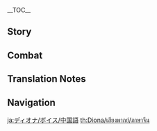 {{CharacterTabs}}
{{LanguageTabs}}

__TOC__
==Story==
{{VO/Story
|character           = Diona
|language            = zh
|language_s          = zh
|language_t          = zh-tw
|name_s              = 迪奥娜
|name_t              = 迪奧娜

|vo_01_01_title_s    = 初次见面…
|vo_01_01_title_t    = 初次見面…
|vo_01_01_subtitle   = Hello
|vo_01_01_file       = VO_{language}{character} Hello.ogg
|vo_01_01_tx_s       = 「猫尾酒馆」的招牌调酒师，迪奥娜，我的出场费可是很贵的。唔？你居然…不是为了酒才来的？哼，那你的邀请…我就勉为其难地接受了。
|vo_01_01_tx_t       = 「貓尾酒館」的招牌調酒師，迪奧娜，我的出場費可是很貴的。唔？{{MC|你|妳}}居然…不是為了酒才來的？哼，那{{MC|你|妳}}的邀請…我就勉為其難地接受了。
|vo_01_01_rm         = "Māowěi Jiǔguǎn" de zhāopái tiáojiǔ-shī, Dí'àonà, wǒ de chūchǎng-fèi kěshì hěn guì de. N? Nǐ jūrán... bùshì wèile jiǔ cái lái de? Heng, nà nǐ de yāoqǐng... wǒ jiù miǎnwéi-qí'nán de jiēshòule.
|vo_02_01_title_s    = 闲聊・放松
|vo_02_01_title_t    = 閒聊・放鬆
|vo_02_01_subtitle   = Chat: Relax
|vo_02_01_file       = VO_{language}{character} Chat - Relax.ogg
|vo_02_01_tx_s       = 哈~~好舒服，身体都变得更柔软了。
|vo_02_01_tx_t       = 哈~~好舒服，身體都變得更柔軟了。
|vo_02_01_rm         = Ha~~ Hǎo shūfú, shēntǐ dōu biàn de gèng róuruǎnle.
|vo_02_02_title_s    = 闲聊・思考
|vo_02_02_title_t    = 閒聊・思考
|vo_02_02_subtitle   = Chat: Thinking
|vo_02_02_file       = VO_{language}{character} Chat - Thinking.ogg
|vo_02_02_tx_s       = 蜥蜴尾巴、胡椒、星螺…还差点什么才能调出「难喝到头脑炸裂的酒」呢？呜…
|vo_02_02_tx_t       = 蜥蜴尾巴、胡椒、星螺…還差點什麼才能調出「難喝到頭腦炸裂的酒」呢？嗚…
|vo_02_02_rm         = Xīyì wěibā, Hújiāo, Xīngluó... Hái chàdiǎn shénme cáinéng tiáochū "nánhē dào tóunǎo zhàliè de jiǔ" ne? Wu...
|vo_02_03_title_s    = 闲聊・等待
|vo_02_03_title_t    = 閒聊・等待
|vo_02_03_subtitle   = Chat: Waiting
|vo_02_03_file       = VO_{language}{character} Chat - Waiting.ogg
|vo_02_03_tx_s       = 才，才没有在等你。我只是，正好在休息而已！
|vo_02_03_tx_t       = 才，才沒有在等{{MC|你|妳}}。我只是，正好在休息而已！
|vo_02_03_rm_s       = Cái, cái méiyǒu zài děng nǐ. Wǒ zhǐshì, zhènghǎo zài xiūxi éryǐ!
|vo_02_03_rm_t       = Cái, cái méiyǒu zài děng nǐ. Wǒ zhǐshì, zhènghǎo zài xiūxí éryǐ!

<!-- Weather -->
|vo_03_01_title_s    = 下雨的时候…
|vo_03_01_title_t    = 下雨的時候…
|vo_03_01_subtitle   = When It Rains
|vo_03_01_file       = VO_{language}{character} When It Rains.ogg
|vo_03_01_tx_s       = 呜呜…讨厌下雨…去屋子里吧。唔，只是因为弄干衣服很麻烦！才不是什么怕水呢！
|vo_03_01_tx_t       = 嗚嗚…討厭下雨…去屋子裡吧。唔，只是因為弄乾衣服很麻煩！才不是什麼怕水呢！
|vo_03_01_rm         = Wuwu... Tǎoyàn xiàyǔ... Qù wūzi lǐ ba. N, zhǐshì yīnwèi nòng gàn yīfú hěn máfan! Cái bùshì shénme pàshuǐ ne!
|vo_03_02_title_s    = 打雷的时候…
|vo_03_02_title_t    = 打雷的時候…
|vo_03_02_subtitle   = When Thunder Strikes
|vo_03_02_file       = VO_{language}{character} When Thunder Strikes.ogg
|vo_03_02_tx_s       = 欸？！…我没有在发抖！没有！…呜…
|vo_03_02_tx_t       = 欸？！…我沒有在發抖！沒有！…嗚…
|vo_03_02_rm         = E?! ...Wǒ méiyǒu zài fādǒu! Méiyǒu! ...Wu...
|vo_03_03_title_s    = 下雪的时候・玩雪
|vo_03_03_title_t    = 下雪的時候・玩雪
|vo_03_03_subtitle   = When It Snows: Playtime
|vo_03_03_file       = VO_{language}{character} When It Snows - Playtime.ogg
|vo_03_03_tx_s       = 这个凉飕飕的触感，哇…好棒，好有趣。
|vo_03_03_tx_t       = 這個涼颼颼的觸感，哇…好棒，好有趣。
|vo_03_03_rm         = Zhège liáng-sōusōu de chùgǎn, wa... Hǎo bàng, hǎo yǒuqù.
|vo_03_04_title_s    = 下雪的时候・观雪
|vo_03_04_title_t    = 下雪的時候・觀雪
|vo_03_04_subtitle   = When It Snows: Viewing
|vo_03_04_file       = VO_{language}{character} When It Snows - Viewing.ogg
|vo_03_04_tx_s       = 白茫茫的雪在风里跳舞，真好看呢。嗯…我旁边的座位还空着，没人坐哦。
|vo_03_04_tx_t       = 白茫茫的雪在風裡跳舞，真好看呢。嗯…我旁邊的座位還空著，沒人坐哦。
|vo_03_04_rm         = Bái-mángmáng de xuě zài fēng lǐ tiàowǔ, zhēn hǎokàn ne. Ng... wǒ pángbiān de zuòwèi hái kōngzhe, méi rén zuò o.
|vo_03_05_title_s    = 阳光很好…
|vo_03_05_title_t    = 陽光很好…
|vo_03_05_subtitle   = When the Sun Is Out
|vo_03_05_file       = VO_{language}{character} When the Sun Is Out.ogg
|vo_03_05_tx_s       = 走喽，晒太阳…你不去我可就自己去了哦…唔，最后一次机会！走不走！
|vo_03_05_tx_t       = 走嘍，曬太陽…{{MC|你|妳}}不去我可就自己去了哦…唔，最後一次機會！走不走！
|vo_03_05_rm         = Zǒu lóu, shài tàiyáng... Nǐ bù qù wǒ kě jiù zìjǐ qùle o... N, zuìhòu yīcì jīhuì! Zǒu bù zǒu!
|vo_04_01_title_s    = 早上好…
|vo_04_01_title_t    = 早安…
|vo_04_01_subtitle   = Good Morning
|vo_04_01_file       = VO_{language}{character} Good Morning.ogg
|vo_04_01_tx_s       = 早，把橱柜里那罐腌泥鳅递给我一下&mdash;&mdash;好咧，我要开始摧毁蒙德酒业啦。
|vo_04_01_tx_t       = 早，把櫥櫃裡那罐醃泥鰍遞給我一下&mdash;&mdash;好咧，我要開始摧毀蒙德酒業啦。
|vo_04_01_rm         = Zǎo, bǎ chúguì lǐ nà guàn yān-níqiū dì gěi wǒ yīxià{{lmdash}} Hǎo lie, wǒ yào kāishǐ cuīhuǐ Méngdé jiǔyè la.
|vo_04_02_title_s    = 中午好・异响
|vo_04_02_title_t    = 午安・異響
|vo_04_02_subtitle   = Good Afternoon: Strange Noises
|vo_04_02_file       = VO_{language}{character} Good Afternoon - Strange Noises.ogg
|vo_04_02_tx_s       = 咕噜噜…嗯？没有！你什么都没有听到！
|vo_04_02_tx_t       = 咕嚕嚕…嗯？沒有！{{MC|你|妳}}什麼都沒有聽到！
|vo_04_02_rm         = Gululu... Ǹg? Méiyǒu! Nǐ shénme dōu méiyǒu tīng dào!
|vo_04_03_title_s    = 中午好・罐头
|vo_04_03_title_t    = 午安・罐頭
|vo_04_03_subtitle   = Good Afternoon: Canned Food
|vo_04_03_file       = VO_{language}{character} Good Afternoon - Canned Food.ogg
|vo_04_03_tx_s       = 这个鱼肉罐头是我好不容易省下来的，别，别看啦！最多…最多只能给你尝一口。
|vo_04_03_tx_t       = 這個魚肉罐頭是我好不容易省下來的，別，別看啦！最多…最多只能給{{MC|你|妳}}嘗一口。
|vo_04_03_rm         = Zhège yúròu-guàntóu shì wǒ hǎobù róngyì shěng xiàlái de, bié, bié kàn la! Zuìduō... zuìduō zhǐ néng gěi nǐ cháng yīkǒu.
|vo_04_04_title_s    = 晚上好…
|vo_04_04_title_t    = 晚上好…
|vo_04_04_subtitle   = Good Evening
|vo_04_04_file       = VO_{language}{character} Good Evening.ogg
|vo_04_04_tx_s       = 失败了…又失败了…大家都喝得好开心，呜…别安慰我，我才不需要安慰…
|vo_04_04_tx_t       = 失敗了…又失敗了…大家都喝得好開心，嗚…別安慰我，我才不需要安慰…
|vo_04_04_rm         = Shībàile... Yòu shībàile... Dàjiā dōu hē de hǎo kāixīn, wū... Bié ānwèi wǒ, wǒ cái bù xūyào ānwèi...
|vo_04_05_title_s    = 晚安…
|vo_04_05_title_t    = 晚安…
|vo_04_05_subtitle   = Good Night
|vo_04_05_file       = VO_{language}{character} Good Night.ogg
|vo_04_05_tx_s       = 你没有猫的夜视能力，走夜路不要紧吧？要我护送你的话…欸，有灯啊？…谁，谁要护送你啦，快点走快点走。
|vo_04_05_tx_t       = {{MC|你|妳}}沒有貓的夜視能力，走夜路不要緊吧？要我護送{{MC|你|妳}}的話…欸，有燈啊？…誰，誰要護送{{MC|你|妳}}啦，快點走快點走。
|vo_04_05_rm         = Nǐ méiyǒu māo de yèshì nénglì, zǒu yèlù bùyàojǐn ba? Yào wǒ hùsòng nǐ dehuà... Ei, yǒu dēng a? ...Shúi, shúi yào hùsòng nǐ la, kuàidiǎn zǒu kuàidiǎn zǒu.
|vo_05_01_title_s    = 关于{name_s}自己…
|vo_05_01_title_t    = 關於{name_t}自己…
|vo_05_01_subtitle   = About {character}
|vo_05_01_file       = VO_{language}{character} About {character}.ogg
|vo_05_01_tx_s       = 耳朵和尾巴才不是什么装饰，是「凯茨莱茵家族」血统的象征，真是少见多怪。呃…你、你把手伸过来干什么？这个…唔…好吧，耳朵的话可以让你摸一下…但是尾巴、尾巴绝对不可以！
|vo_05_01_tx_t       = 耳朵和尾巴才不是什麼裝飾，是「凱茨萊茵家族」血統的象徵，真是少見多怪。呃…{{MC|你|妳}}、{{MC|你|妳}}把手伸過來幹什麼？這個…唔…好吧，耳朵的話可以讓{{MC|你|妳}}摸一下…但是尾巴、尾巴絕對不可以！
|vo_05_01_rm_s       = Ěrduǒ hé wěibā cái bùshì shénme zhuāngshì, shì "Kǎicíláiyīn Jiāzú" xuètǒng de xiàngzhēng, zhēnshi shǎojiàn-duōguài. E... nǐ, nǐ bǎ shǒu shēn guòlái gànshénme? Zhège... N... Hǎo ba, ěrduǒ dehuà kěyǐ ràng nǐ mō yīxià... Dànshì wěibā, wěibā juéduì bù kěyǐ!
|vo_05_01_rm_t       = Ěrduǒ hàn wěibā cái bùshì shénme zhuāngshì, shì "Kǎicíláiyīn Jiāzú" xiětǒng de xiàngzhēng, zhēnshi shǎojiàn-duōguài. E... nǐ, nǐ bǎ shǒu shēn guòlái gànshénme? Zhège... N... Hǎo ba, ěrduǒ dehuà kěyǐ ràng nǐ mō yīxià... Dànshì wěibā, wěibā juéduì bù kěyǐ!
|vo_06_01_title_s    = 关于我们・饮料
|vo_06_01_title_t    = 關於我們・飲料
|vo_06_01_subtitle   = About Us: Drinks
|vo_06_01_file       = VO_{language}{character} About Us - Drinks.ogg
|vo_06_01_tx_s       = 想喝无酒精饮料？难倒是不难，但是没有意义！无论成功还是失败，都和摧毁蒙德酒业的目标没有关联。我才不会做呢。
|vo_06_01_tx_t       = 想喝無酒精飲料？難倒是不難，但是沒有意義！無論成功還是失敗，都和摧毀蒙德酒業的目標沒有關聯。我才不會做呢。
|vo_06_01_rm_s       = Xiǎng hē wú-jiǔjīng yǐnliào? Nán dǎoshì bù nán, dànshì méiyǒu yìyì! Wúlùn chénggōng háishì shībài, dōu hé cuīhuǐ Méngdé jiǔyè de mùbiāo méiyǒu guānlián. Wǒ cái bùhuì zuò ne.
|vo_06_01_rm_t       = Xiǎng hē wú-jiǔjīng yǐnliào? Nán dǎoshì bù nán, dànshì méiyǒu yìyì! Wúlùn chénggōng háishì shībài, dōu hàn cuīhuǐ Méngdé jiǔyè de mùbiāo méiyǒu guānlián. Wǒ cái bùhuì zuò ne.
|vo_06_02_title_s    = 关于我们・贵宾渠道
|vo_06_02_title_t    = 關於我們・貴賓待遇
|vo_06_02_subtitle   = About Us: VIP Channels
|vo_06_02_friendship = 6
|vo_06_02_file       = VO_{language}{character} About Us - VIP Channels.ogg
|vo_06_02_tx_s       = 喏，这个是「了不起的夏日梦幻忧郁珊瑚气泡茶」，只是因为最近无聊才做的。热门产品？排队抢购？你在说什么呢，我可没听见。
|vo_06_02_tx_t       = 喏，這個是「了不起的夏日夢幻憂鬱珊瑚氣泡茶」，只是因為最近無聊才做的。熱門產品？排隊搶購？{{MC|你|妳}}在說什麼呢，我可沒聽見。
|vo_06_02_rm         = Nuo, zhège shì "Liǎobùqǐ de Xiàrì Mènghuàn Yōuyù Shānhú Qìpào Chá", zhǐshì yīnwèi zuìjìn wúliáo cái zuò de. Rèmén chǎnpǐn? Páiduì qiǎnggòu? Nǐ zài shuō shénme ne, wǒ kě méi tīngjiàn.
|vo_06_03_title_s    = 关于我们・聊天需要
|vo_06_03_title_t    = 關於我們・聊天需要
|vo_06_03_subtitle   = About Us: The Need to Chat
|vo_06_03_friendship = 6
|vo_06_03_file       = VO_{language}{character} About Us - The Need to Chat.ogg
|vo_06_03_tx_s       = 唔…要是，要是你感觉孤单了，我可以随便陪你聊聊天。我还是知道很多事情的哦！也是很好的…那个叫什么，说话对象哦。没错没错！来跟我，多说说话吧…
|vo_06_03_tx_t       = 唔…要是，要是{{MC|你|妳}}感覺孤單了，我可以隨便陪{{MC|你|妳}}聊聊天。我還是知道很多事情的哦！也是很好的…那個叫什麼，說話對象哦。沒錯沒錯！來跟我，多說說話吧…
|vo_06_03_rm         = N... yàoshi, yàoshi nǐ gǎnjué gūdānle, wǒ kěyǐ suíbiàn péi nǐ liáoliáotiān. Wǒ háishì zhīdào hěnduō shìqíng de o! Yěshì hěn hǎo de... nàge jiào shénme, shuōhuà duìxiàng o. Méicuò méicuò! Lái gēn wǒ, duō shuōshuōhuà ba...
|vo_06_04_title_s    = 关于我们・好奇心
|vo_06_04_title_t    = 關於我們・好奇心
|vo_06_04_subtitle   = About Us: Curiosity
|vo_06_04_friendship = 6
|vo_06_04_file       = VO_{language}{character} About Us - Curiosity.ogg
|vo_06_04_tx_s       = 是什么是什么？你拿着的是什么？快给我看看！说不定丢到酒里能做出相当难喝的…啊，什么嘛，原来只是长得奇怪了点的蘑菇而已呀，真无趣。
|vo_06_04_tx_t       = 是什麼是什麼？{{MC|你|妳}}拿著的是什麼？快給我看看！說不定丟到酒裡能做出相當難喝的…啊，什麼嘛，原來只是長得奇怪了點的蘑菇而已呀，真無趣。
|vo_06_04_rm         = Shì shénme shì shénme? Nǐ názhe de shì shénme? Kuài gěi wǒ kànkàn! Shuōbudìng diū dào jiǔ lǐ néng zuòchū xiāngdāng ná hē de... a, shénme ma, yuánlái zhǐshì zhǎng de qíguàile diǎn de mógū éryǐ ya, zhēn wúqù.
|vo_07_01_title_s    = 关于「神之眼」・遗传
|vo_07_01_title_t    = 關於「神之眼」・遺傳
|vo_07_01_subtitle   = About the [[Vision]]: Heirloom
|vo_07_01_friendship = 3
|vo_07_01_file       = VO_{language}{character} About the Vision - Heirloom.ogg
|vo_07_01_tx_s       = 问我的「神之眼」是怎么来的？哼，是、呃…是凯茨莱茵的家族遗传！唔？杜拉夫先生根本没有神之眼？欸&mdash;&mdash;露馅了。
|vo_07_01_tx_t       = 問我的「神之眼」是怎麼來的？哼，是、呃…是凱茨萊茵的家族遺傳！唔？杜拉夫先生根本沒有神之眼？欸&mdash;&mdash;露餡了。
|vo_07_01_rm         = Wèn wǒ de "Shénzhīyǎn" shì zěnme lái de? Heng, shì, e... Shì Kǎicíláiyīn de jiāzú-yíchuán! N? Dùlāfū-xiānshēng gēnběn méiyǒu Shénzhīyǎn? E{{lmdash}} Lòuxiànle.
|vo_07_02_title_s    = 关于「神之眼」・来历
|vo_07_02_title_t    = 關於「神之眼」・來歷
|vo_07_02_subtitle   = About the [[Vision]]: Origin
|vo_07_02_friendship = 5
|vo_07_02_file       = VO_{language}{character} About the Vision - Origin.ogg
|vo_07_02_tx_s       = 为什么非得告诉你啦，哼！算了，看在你一直追问的份上，看在…看在我们是朋友的份上。那次我爸爸外出打猎，差点出大事，在大雨中，我脑袋里想的全部事情就是要找到他，救出他…好了啦，满意了吧！
|vo_07_02_tx_t       = 為什麼非得告訴{{MC|你|妳}}啦，哼！算了，看在{{MC|你|妳}}一直追問的份上，看在…看在我們是朋友的份上。那次我爸爸外出打獵，差點出大事，在大雨中，我腦袋裡想的全部事情就是要找到他，救出他…好了啦，滿意了吧！
|vo_07_02_rm         = Wèishénme fēiděi gàosù nǐ la, heng! Suànle, kàn zài nǐ yīzhí zhuīwèn de fènshàng, kàn zài... kàn zài wǒmen shì péngyǒu de fènshàng. Nà cì wǒ bàba wàichū dǎliè, chàdiǎn chū dàshì, zài dàyǔ zhōng, wǒ nǎodai lǐ xiǎng de quánbù shìqíng jiùshì yào zhǎodào tā, jiùchū tā... hǎole la, mǎnyìle ba!
|vo_07_03_title_s    = 有什么想要分享…
|vo_07_03_title_t    = 有什麼想要分享…
|vo_07_03_subtitle   = Something to Share
|vo_07_03_file       = VO_{language}{character} Something to Share.ogg
|vo_07_03_tx_s       = 龙脊雪山上，会不会长着奇珍异草呢。「拥有致命的苦味」或者「沾到一点就嘴巴发麻」这样？要拔好多下来！然后…嘿嘿嘿…嚯嚯。
|vo_07_03_tx_t       = 龍脊雪山上，會不會長著奇珍異草呢。「擁有致命的苦味」或者「沾到一點就嘴巴發麻」這樣？要拔好多下來！然後…嘿嘿嘿…嚯嚯。
|vo_07_03_rm_s       = Lóngjí Xuěshān shàng, huìbuhuì zhǎngzhe qízhēn-yìcǎo ne. "Yōngyǒu zhìmìng de kǔwèi" huòzhě "zhān dào yīdiǎn jiù zuǐbā fāmá" zhèyàng? Yào bá hǎoduō xiàlái! Ránhòu... Heiheihei... huohuo.
|vo_07_03_rm_t       = Lóngjí Xuěshān shàng, huìbuhuì zhǎngzhe qízhēn-yìcǎo ne. "Yǒngyǒu zhìmìng de kǔwèi" huòzhě "zhān dào yīdiǎn jiù zuǐbā fāmá" zhèyàng? Yào bá hǎoduō xiàlái! Ránhòu... Heiheihei... huohuo.
|vo_07_04_title_s    = 感兴趣的见闻…
|vo_07_04_title_t    = 感興趣的見聞…
|vo_07_04_subtitle   = Interesting Things
|vo_07_04_file       = VO_{language}{character} Interesting Things.ogg
|vo_07_04_tx_s       = 我扑…捕捉蝴蝶的技巧可是一流的。喂，不是啦！抓蝴蝶是为了加进酒里做出难吃的味道，不要把我当成猫啦！喵！
|vo_07_04_tx_t       = 我撲…捕捉蝴蝶的技巧可是一流的。喂，不是啦！抓蝴蝶是為了加進酒裡做出難吃的味道，不要把我當成貓啦！喵！
|vo_07_04_rm         = Wǒ pū... bǔzhuō húdié de jìqiǎo kěshì yīliú de. Wèi, bùshì la! Zhuā húdié shì wèile jiā jìn jiǔ lǐ zuòchū nánchī de wèidào, bùyào bǎ wǒ dàngchéng māo la! Miao!
|vo_08_01_title_s    = 关于迪卢克…
|vo_08_01_title_t    = 關於迪盧克…
|vo_08_01_subtitle   = About [[Diluc]]
|vo_08_01_friendship = 4
|vo_08_01_file       = VO_{language}{character} About Diluc.ogg
|vo_08_01_tx_s       = 那个…迪卢克，是我最讨厌的人！没有迪卢克就不会有蒙德酒业，没有蒙德酒业爸爸就不会喝酒，爸爸不喝酒就…就会陪我了，哼。
|vo_08_01_tx_t       = 那個…迪盧克，是我最討厭的人！沒有迪盧克就不會有蒙德酒業，沒有蒙德酒業爸爸就不會喝酒，爸爸不喝酒就…就會陪我了，哼。
|vo_08_01_rm         = Nàge... Dílúkè, shì wǒ zuì tǎoyàn de rén! Méiyǒu Dílúkè jiù bùhuì yǒu Méngdé jiǔyè, méiyǒu Méngdé jiǔyè Bàba jiù bùhuì hējiǔ, Bàba bù hējiǔ jiù... jiù huì péi wǒle, heng.
|vo_08_02_title_s    = 关于凯亚…
|vo_08_02_title_t    = 關於凱亞…
|vo_08_02_subtitle   = About [[Kaeya]]
|vo_08_02_friendship = 4
|vo_08_02_file       = VO_{language}{character} About Kaeya.ogg
|vo_08_02_tx_s       = 为什么连我的「护卫队长」也是个令人讨厌的酒鬼啦！就是那个，说起话来总是笑盈盈的家伙！喝起酒来一杯接一杯的，没完没了。呼！
|vo_08_02_tx_t       = 為什麼連我的「護衛隊長」也是個令人討厭的酒鬼啦！就是那個，說起話來總是笑盈盈的傢伙！喝起酒來一杯接一杯的，沒完沒了。呼！
|vo_08_02_rm         = Wèishénme lián wǒ de "Hùwèi Duìzhǎng" yěshì gè lìngrén tǎoyàn de jiǔguǐ la! Jiùshì nàge, shuō qǐ huà lái zǒng shì xiàoyíngyíng de jiāhuo! Hē qǐ jiǔ lái yībēi jiē yībēi de, méiwán méiliǎo. Hu!
|vo_08_03_title_s    = 关于温迪…
|vo_08_03_title_t    = 關於溫迪…
|vo_08_03_subtitle   = About [[Venti]]
|vo_08_03_friendship = 4
|vo_08_03_file       = VO_{language}{character} About Venti.ogg
|vo_08_03_tx_s       = 温迪？不太熟的样子。但说到吟游诗人，就是那伙会给酒鬼们唱歌助兴的人吧。那就不喜欢！不喜欢不喜欢。
|vo_08_03_tx_t       = 溫迪？不太熟的樣子。但說到吟遊詩人，就是那夥會給酒鬼們唱歌助興的人吧。那就不喜歡！不喜歡不喜歡。
|vo_08_03_rm_s       = Wēndí? Bù tài shú de yàngzi. Dàn shuō dào yínyóu-shīrén, jiùshì nà huǒ huì gěi jiǔguǐmen chànggē zhùxìng de rén ba. Nà jiù bù xǐhuān! Bù xǐhuān bù xǐhuān.
|vo_08_03_rm_t       = Wēndí? Bù tài shóu de yàngzi. Dàn shuō dào yínyóu-shīrén, jiùshì nà huǒ huì gěi jiǔguǐmen chànggē zhùxìng de rén ba. Nà jiù bù xǐhuān! Bù xǐhuān bù xǐhuān.
|vo_08_04_title_s    = 关于芭芭拉…
|vo_08_04_title_t    = 關於芭芭拉…
|vo_08_04_subtitle   = About [[Barbara]]
|vo_08_04_friendship = 4
|vo_08_04_file       = VO_{language}{character} About Barbara.ogg
|vo_08_04_tx_s       = 芭芭拉小姐的粉丝们，都是大哥哥大姐姐…好羡慕，为什么我的粉丝都是一群大叔呢。呜…可恶，哼，不想了。
|vo_08_04_tx_t       = 芭芭拉小姐的粉絲們，都是大哥哥大姐姐…好羡慕，為什麼我的粉絲都是一群大叔呢。嗚…可惡，哼，不想了。
|vo_08_04_rm         = Bābālā-xiǎojiě de fěnsīmen, dōu shì dà-gēgē dà-jiějiě... hǎo xiànmù, wèishénme wǒ de fěnsī dōu shì yīqún dàshū ne. Wu... kěwù, heng, bùxiǎngle.
|vo_08_05_title_s    = 关于琴…
|vo_08_05_title_t    = 關於琴…
|vo_08_05_subtitle   = About [[Jean]]
|vo_08_05_friendship = 4
|vo_08_05_file       = VO_{language}{character} About Jean.ogg
|vo_08_05_tx_s       = 琴啊，骑士团的代理团长，嗯…难得一个不喝酒的成熟大人…但总感觉认真过了头，骑士团的大家对我有些过度保护了吧？
|vo_08_05_tx_t       = 琴啊，騎士團的代理團長，嗯…難得一個不喝酒的成熟大人…但總感覺認真過了頭，騎士團的大家對我有些過度保護了吧？
|vo_08_05_rm         = Qín a, Qíshì-tuán de Dàilǐ-tuánzhǎng, ng... nándé yīgè bù hējiǔ de chéngshú dàrén... Dàn zǒng gǎnjué rènzhēn guòletóu, Qíshì-tuán de dàjiā duì wǒ yǒuxiē guòdù bǎohùle ba?
|vo_08_06_title_s    = 关于阿贝多…
|vo_08_06_title_t    = 關於阿貝多…
|vo_08_06_subtitle   = About [[Albedo]]
|vo_08_06_friendship = 4
|vo_08_06_file       = VO_{language}{character} About Albedo.ogg
|vo_08_06_tx_s       = 首席炼金术士大人？唔…我这种一直调出好酒的体质，他会知道破解的方法么？
|vo_08_06_tx_t       = 首席煉金術士大人？唔…我這種一直調出好酒的體質，他會知道破解的方法麼？
|vo_08_06_rm_s       = Shǒuxí liànjīnshù-shì-dàrén? N... wǒ zhè zhǒng yīzhí tiáochū hàojiǔ de tǐzhì, tā huì zhīdào pòjiě de fāngfǎ me?
|vo_08_06_rm_t       = Shǒuxí liànjīnshù-shì-dàrén? N... wǒ zhè zhǒng yīzhí tiáochū hàojiǔ de tǐzhí, tā huì zhīdào pòjiě de fāngfǎ me?
|vo_08_07_title_s    = 关于丽莎…
|vo_08_07_title_t    = 關於麗莎…
|vo_08_07_subtitle   = About [[Lisa]]
|vo_08_07_friendship = 4
|vo_08_07_file       = VO_{language}{character} About Lisa.ogg
|vo_08_07_tx_s       = 丽莎姐姐，很和善对吧，很温柔对吧？但是，这样的姐姐也经常喝酒！呜呜呜…这是为什么啦…蒙德城已经没救了吧…
|vo_08_07_tx_t       = 麗莎姐姐，很和善對吧，很溫柔對吧？但是，這樣的姐姐也經常喝酒！嗚嗚嗚…這是為什麼啦…蒙德城已經沒救了吧…
|vo_08_07_rm         = Lìshā-jiějie, hěn héshàn duì ba, hěn wēnróu duì ba? Dànshì, zhèyàng de jiějie yě jīngcháng hējiǔ! Wuwuwu... Zhè shì wèishénme la... Méngdé-chéng yǐjīng méijiùle ba...
|vo_08_08_title_s    = 关于香菱…
|vo_08_08_title_t    = 關於香菱…
|vo_08_08_subtitle   = About [[Xiangling]]
|vo_08_08_friendship = 4
|vo_08_08_file       = VO_{language}{character} About Xiangling.ogg
|vo_08_08_tx_s       = 我向香菱讨过一份「口感搭配特别糟糕的食物组合」，据说是她亲自实践下来的，绝对难吃什么的…没用，完全没用。「续杯」两个字已经听到猫耳朵都生茧了！呜…
|vo_08_08_tx_t       = 我向香菱討過一份「口感搭配特別糟糕的食物組合」，據說是她親自實踐下來的，絕對難吃什麼的…沒用，完全沒用。「續杯」兩個字已經聽到貓耳朵都生繭了！嗚…
|vo_08_08_rm         = Wǒ xiàng Xiānglíng tǎoguò yī fèn "kǒugǎn dāpèi tèbié zāogāo de shíwù zǔhé", jùshuō shì tā qīnzì shíjiàn xiàlái de, juéduì nánchī shénme de... Méi yòng, wánquán méi yòng. "Xùbēi" liǎng gè zì yǐjīng tīng dào māo-ěrduǒ dōu shēngjiǎnle! Wu...
|vo_08_09_title_s    = 关于可莉…
|vo_08_09_title_t    = 關於可莉…
|vo_08_09_subtitle   = About [[Klee]]
|vo_08_09_friendship = 4
|vo_08_09_file       = VO_{language}{character} About Klee.ogg
|vo_08_09_tx_s       = 可莉每次来找我玩的时候，我都只好把她带去离酒馆远一点的地方。酒和炸弹…实在是太危险了！就算我想摧毁蒙德酒业，也得用堂堂正正的方式。
|vo_08_09_tx_t       = 可莉每次來找我玩的時候，我都只好把她帶去離酒館遠一點的地方。酒和炸彈…實在是太危險了！就算我想摧毀蒙德酒業，也得用堂堂正正的方式。
|vo_08_09_rm_s       = Kělì měicì lái zhǎo wǒ wán de shíhòu, wǒ dōu zhǐhǎo bǎ tā dài qù lí jiǔguǎn yuǎn yīdiǎn dì dìfāng. Jiǔ hé zhàdàn... shízài shì tài wēixiǎnle! Jiùsuàn wǒ xiǎng cuīhuǐ Méngdé jiǔyè, yě děi yòng tángtángzhèngzhèng de fāngshì.
|vo_08_09_rm_t       = Kělì měicì lái zhǎo wǒ wán de shíhòu, wǒ dōu zhǐhǎo bǎ tā dài qù lí jiǔguǎn yuǎn yīdiǎn dì dìfāng. Jiǔ hàn zhàdàn... shízài shì tài wéixiǎnle! Jiùsuàn wǒ xiǎng cuīhuǐ Méngdé jiǔyè, yě děi yòng tángtángzhèngzhèng de fāngshì.
|vo_08_10_title_s    = 关于父亲…
|vo_08_10_title_t    = 關於父親…
|vo_08_10_subtitle   = About [[Draff|Her Father]]
|vo_08_10_friendship = 4
|vo_08_10_file       = VO_{language}{character} About Her Father.ogg
|vo_08_10_tx_s       = 爸爸是我最尊敬的人！爸爸是最厉害的人！但是…喝了酒的爸爸，唔&mdash;&mdash;果然还是要早点终结蒙德的酒业！没时间闲聊啦！
|vo_08_10_tx_t       = 爸爸是我最尊敬的人！爸爸是最厲害的人！但是…喝了酒的爸爸，唔&mdash;&mdash;果然還是要早點終結蒙德的酒業！沒時間閒聊啦！
|vo_08_10_rm         = Bàba shì wǒ zuì zūnjìng de rén! Bàba shì zuì lìhài de rén! Dànshì... Hēle jiǔ de Bàba, n{{lmdash}} Guǒrán háishì yào zǎodiǎn zhōngjié Méngdé de jiǔyè! Méi shíjiān xiánliáo la!
|vo_09_01_title_s    = 想要了解{name_s}・其一
|vo_09_01_title_t    = 想要瞭解{name_t}・其一
|vo_09_01_subtitle   = More About {character}: I
|vo_09_01_file       = VO_{language}{character} More About {character} - 01.ogg
|vo_09_01_tx_s       = 「调酒师」可是很忙的！即使不在酒馆工作，也要抽出时间来收集配方。所以，所以没有要紧事情的话，就不要来打搅我。
|vo_09_01_tx_t       = 「調酒師」可是很忙的！即使不在酒館工作，也要抽出時間來收集配方。所以，所以沒有要緊事情的話，就不要來打攪我。
|vo_09_01_rm         = "Tiáojiǔ-shī" kěshì hěn máng de! Jíshǐ bù zài jiǔguǎn gōngzuò, yě yào chōuchū shíjiān lái shōují pèifāng. Suǒyǐ, suǒyǐ méiyǒu yàojǐn shìqíng dehuà, jiù bùyào lái dǎjiǎo wǒ.
|vo_09_02_title_s    = 想要了解{name_s}・其二
|vo_09_02_title_t    = 想要瞭解{name_t}・其二
|vo_09_02_subtitle   = More About {character}: II
|vo_09_02_friendship = 3
|vo_09_02_file       = VO_{language}{character} More About {character} - 02.ogg
|vo_09_02_tx_s       = 你不会…也像那些讨厌的酒鬼一样要我学猫咪叫吧？不会的，绝对不会的！我才不是什么抖抖耳朵伸伸懒腰的宠物！我可是…可是…「酒业杀手」！
|vo_09_02_tx_t       = {{MC|你|妳}}不會…也像那些討厭的酒鬼一樣要我學貓咪叫吧？不會的，絕對不會的！我才不是什麼抖抖耳朵伸伸懶腰的寵物！我可是…可是…「酒業殺手」！
|vo_09_02_rm         = Nǐ bùhuì... yě xiàng nàxiē tǎoyàn de jiǔguǐ yīyàng yào wǒ xué māomī jiào ba? Bùhuì de, juéduì bùhuì de! Wǒ cái bùshì shénme dǒudǒu ěrduǒ shēnshēn lǎnyāo de chǒngwù! Wǒ kěshì... kěshì... "Jiǔyè Shāshǒu"!
|vo_09_03_title_s    = 想要了解{name_s}・其三
|vo_09_03_title_t    = 想要瞭解{name_t}・其三
|vo_09_03_subtitle   = More About {character}: III
|vo_09_03_friendship = 4
|vo_09_03_file       = VO_{language}{character} More About {character} - 03.ogg
|vo_09_03_tx_s       = 你问我…为什么「酒业杀手」变成了「猫尾酒馆」的招牌…？你，你是故意这样问的吧！就是想看我的笑话。呜，坏人！再也不给你调喝的了，水也不给！
|vo_09_03_tx_t       = {{MC|你|妳}}問我…為什麼「酒業殺手」變成了「貓尾酒館」的招牌…？{{MC|你|妳}}，{{MC|你|妳}}是故意這樣問的吧！就是想看我的笑話。嗚，壞人！再也不幫{{MC|你|妳}}調喝的了，水也不給！
|vo_09_03_rm         = Nǐ wèn wǒ... wèishénme "Jiǔyè Shāshǒu" biàn chéngle "Māowěi Jiǔguǎn" de zhāopái...? Nǐ, nǐ shì gùyì zhèyàng wèn de ba! Jiùshì xiǎng kàn wǒ de xiàohuà. Wu, huàirén! Zài yě bù gěi nǐ tiáohēdele, shuǐ yě bù gěi!
|vo_09_04_title_s    = 想要了解{name_s}・其四
|vo_09_04_title_t    = 想要瞭解{name_t}・其四
|vo_09_04_subtitle   = More About {character}: IV
|vo_09_04_friendship = 5
|vo_09_04_file       = VO_{language}{character} More About {character} - 04.ogg
|vo_09_04_tx_s       = 别再惹我了啊，我宽容大度，但也不好欺负！我警告你，我生起气来可是会咬人的！喵！虽然不一定舍得咬你…
|vo_09_04_tx_t       = 別再惹我了啊，我寬容大度，但也不好欺負！我警告{{MC|你|妳}}，我生起氣來可是會咬人的！喵！雖然不一定捨得咬{{MC|你|妳}}…
|vo_09_04_rm         = Bié zài rěwǒle a, wǒ kuānróng-dàdù, dàn yě bù hǎo qīfù! Wǒ jǐnggào nǐ, wǒ shēngqǐ qì lái kěshì huì yǎo rén de! Miao! Suīrán bù yīdìng shědé yǎo nǐ...
|vo_09_05_title_s    = 想要了解{name_s}・其五
|vo_09_05_title_t    = 想要瞭解{name_t}・其五
|vo_09_05_subtitle   = More About {character}: V
|vo_09_05_friendship = 6
|vo_09_05_file       = VO_{language}{character} More About {character} - 05.ogg
|vo_09_05_tx_s       = 我和你…已经成为好朋友了，对吧。我隐约记得…我以前也有过这样一个朋友，但我不确定那是不是梦…<br>把你的手给我。啊呜，唔…暖和的。这样就好，不要变成梦走了…
|vo_09_05_tx_t       = 我和{{MC|你|妳}}…已經成為好朋友了，對吧。我隱約記得…我以前也有過這樣一個朋友，但我不確定那是不是夢…<br>把{{MC|你|妳}}的手給我。啊嗚，唔…暖和的。這樣就好，不要變成夢走了…
|vo_09_05_rm_s       = Wǒ hé nǐ... yǐjīng chéngwéi hǎo-péngyǒule, duì ba. Wǒ yǐnyuē jìdé... Wǒ yǐqián yě yǒuguò zhèyàng yīgè péngyǒu, dàn wǒ bù quèdìng nà shìbùshì mèng...<br>Bǎ nǐ de shǒu gěi wǒ. Awu, n... nuǎnhuo de. Zhèyàng jiù hǎo, bùyào biàn chéng mèng zǒule...
|vo_09_05_rm_t       = Wǒ hàn nǐ... yǐjīng chéngwéi hǎo-péngyǒule, duì ba. Wǒ yǐnyuē jìdé... Wǒ yǐqián yě yǒuguò zhèyàng yīgè péngyǒu, dàn wǒ bù quèdìng nà shìbùshì mèng...<br>Bǎ nǐ de shǒu gěi wǒ. Awu, n... nuǎnhuo de. Zhèyàng jiù hǎo, bùyào biàn chéng mèng zǒule...
|vo_10_01_title_s    = {name_s}的爱好…
|vo_10_01_title_t    = {name_t}的愛好…
|vo_10_01_subtitle   = {character}'s Hobbies
|vo_10_01_file       = VO_{language}{character} Hobbies.ogg
|vo_10_01_tx_s       = 我喜欢打猎，追捕猎物可是我的强项！但爸爸说野外情况瞬息万变，只有跟着可靠的大人一起，才能深入森林。你…算是可靠的大人吧？
|vo_10_01_tx_t       = 我喜歡打獵，追捕獵物可是我的強項！但爸爸說野外情況瞬息萬變，只有跟著可靠的大人一起，才能深入森林。{{MC|你|妳}}…算是可靠的大人吧？
|vo_10_01_rm_s       = Wǒ xǐhuān dǎliè, zhuībǔ lièwù kěshì wǒ de qiángxiàng! Dàn Bàba shuō yěwài qíngkuàng shùnxī-wànbiàn, zhǐyǒu gēnzhe kěkào de dàrén yīqǐ, cáinéng shēnrù sēnlín. Nǐ... suànshì kěkào de dàrén ba?
|vo_10_01_rm_t       = Wǒ xǐhuān dǎliè, zhuībǔ lièwù kěshì wǒ de qiángxiàng! Dàn Bàba shuō yěwài qíngkuàng shùnxí-wànbiàn, zhǐyǒu gēnzhe kěkào de dàrén yīqǐ, cáinéng shēnrù sēnlín. Nǐ... suànshì kěkào de dàrén ba?
|vo_10_02_title_s    = {name_s}的烦恼…
|vo_10_02_title_t    = {name_t}的煩惱…
|vo_10_02_subtitle   = {character}'s Troubles
|vo_10_02_file       = VO_{language}{character} Troubles.ogg
|vo_10_02_tx_s       = 嗯…到底怎样才能调出难喝的酒呢…连我给予厚望的噩梦搭配&mdash;&mdash;「酱油牛奶绝云椒椒配蒲公英籽特调」都被说成是「小迪奥娜又有进步了」，呜…我不会认输的…
|vo_10_02_tx_t       = 嗯…到底怎樣才能調出難喝的酒呢…連我給予厚望的惡夢搭配&mdash;&mdash;「醬油牛奶絕雲椒椒配蒲公英籽特調」都被說成是「小迪奧娜又有進步了」，嗚…我不會認輸的…
|vo_10_02_rm         = Ng... Dàodǐ zěnyàng cáinéng tiáo chū nán hē de jiǔ ne... Lián wǒ jǐyǔ hòuwàng de èmèng dāpèi{{lmdash}} "Jiàngyóu Niúnǎi Juéyún Jiāojiāo Pèi Púgōngyīng-zǐ Tètiáo" dōu bèi shuōchéng shì "Xiǎo Dí'àonà yòu yǒu jìnbùle", wu... wǒ bùhuì rènshū de...
|vo_10_03_title_s    = 喜欢的食物…
|vo_10_03_title_t    = 喜歡的食物…
|vo_10_03_subtitle   = Favorite Food
|vo_10_03_file       = VO_{language}{character} Favorite Food.ogg
|vo_10_03_tx_s       = 我喜欢吃鱼！作为主食的鱼…爸爸做的鱼！但是…不要作为下酒菜，那是对鱼的亵渎！
|vo_10_03_tx_t       = 我喜歡吃魚！作為主食的魚…爸爸做的魚！但是…不要作為下酒菜，那是對魚的褻瀆！
|vo_10_03_rm         = Wǒ xǐhuān chī yú! Zuòwéi zhǔshí de yú... Bàba zuò de yú! Dànshì... Bùyào zuòwéi xià jiǔcài, nà shì duì yú de xièdú!
|vo_10_04_title_s    = 讨厌的食物…
|vo_10_04_title_t    = 討厭的食物…
|vo_10_04_subtitle   = Least Favorite Food
|vo_10_04_file       = VO_{language}{character} Least Favorite Food.ogg
|vo_10_04_tx_s       = 胡萝卜、土豆、洋葱、番茄…这些味道都不太喜欢。我，我可不是吃素的啊！
|vo_10_04_tx_t       = 胡蘿蔔、馬鈴薯、洋蔥、番茄…這些味道都不太喜歡。我，我可不是吃素的啊！
|vo_10_04_rm_s       = Húluóbo, tǔdòu, yángcōng, fānqié... zhèxiē wèidào dōu bù tài xǐhuān. Wǒ, wǒ kě bùshì chīsù de a!
|vo_10_04_rm_t       = Húluóbo, mǎlíngshú, yángcōng, fānqié... zhèxiē wèidào dōu bù tài xǐhuān. Wǒ, wǒ kě bùshì chīsù de a!

<!-- Receiving a Gift -->
|vo_11_01_title_s    = 收到赠礼・其一
|vo_11_01_title_t    = 收到贈禮・其一
|vo_11_01_subtitle   = Receiving a Gift: I
|vo_11_01_file       = VO_{language}{character} Receiving a Gift - 01.ogg
|vo_11_01_tx_s       = 好吃…我，我就随便问一下哦，下次还有吗？
|vo_11_01_tx_t       = 好吃…我，我就隨便問一下喔，下次還有嗎？
|vo_11_01_rm         = Hǎochī... Wǒ, wǒ jiù suíbiàn wèn yīxià o, xiàcì hái yǒu ma?
|vo_11_02_title_s    = 收到赠礼・其二
|vo_11_02_title_t    = 收到贈禮・其二
|vo_11_02_subtitle   = Receiving a Gift: II
|vo_11_02_file       = VO_{language}{character} Receiving a Gift - 02.ogg
|vo_11_02_tx_s       = 你可别指望我尝了点甜头，就会来蹭你…
|vo_11_02_tx_t       = {{MC|你|妳}}可別指望我嚐了點甜頭，就會來蹭{{MC|你|妳}}…
|vo_11_02_rm         = Nǐ kě biě zhǐwàng wǒ chángle diǎn tiántóu, jiù huì lái cèng nǐ...
|vo_11_03_title_s    = 收到赠礼・其三
|vo_11_03_title_t    = 收到贈禮・其三
|vo_11_03_subtitle   = Receiving a Gift: III
|vo_11_03_file       = VO_{language}{character} Receiving a Gift - 03.ogg
|vo_11_03_tx_s       = 喂…你是把我当成路边的野猫了吗！
|vo_11_03_tx_t       = 喂…{{MC|你|妳}}是把我當成路邊的野貓了嗎！
|vo_11_03_rm         = Wei... Nǐ shì bǎ wǒ dāngchéng lùbiān de yěmāole ma!
|vo_12_01_title_s    = 生日…
|vo_12_01_title_t    = 生日…
|vo_12_01_subtitle   = Birthday
|vo_12_01_file       = VO_{language}{character} Birthday.ogg
|vo_12_01_tx_s       = 炸鱼，配上这个我特别调制的酱料，给你。<br>…没有加奇怪的东西！我认真调味的手艺才不会差呢，先尝过才可以说话。<br>哼…这才对嘛…唔，那个，生日快乐。
|vo_12_01_tx_t       = 炸魚，配上這個我特別調製的醬料，給{{MC|你|妳}}。<br>…沒有加奇怪的東西！我認真調味的手藝才不會差呢，先嘗過才可以說話。<br>哼…這才對嘛…唔，那個，生日快樂。
|vo_12_01_rm_s       = Zhàyú, pèi shàng zhège wǒ tèbié tiáozhì de jiàngliào, gěi nǐ.<br>...Méiyǒu jiā qíguài de dōngxi! Wǒ rènzhēn tiáowèi de shǒuyì cái bùhuì chà ne, xiān chángguò cái kěyǐ shuōhuà.<br>Heng... zhè cái duì ma... N, nàge, shēngrì kuàilè.
|vo_12_01_rm_t       = 
|vo_13_01_title_s    = 突破的感受・起
|vo_13_01_title_t    = 突破的感受・起
|vo_13_01_subtitle   = Feelings About Ascension: Intro
|vo_13_01_ascension  = 1
|vo_13_01_file       = VO_{language}{character} Feelings About Ascension -  01.ogg
|vo_13_01_tx_s       = 猫的眼睛，看得见黑暗中的一切猎物！
|vo_13_01_tx_t       = 貓的眼睛，看得見黑暗中的一切獵物！
|vo_13_01_rm         = Māo de yǎnjīng, kàn de jiàn hēi'àn zhōng de yīqiè lièwù!
|vo_13_02_title_s    = 突破的感受・承
|vo_13_02_title_t    = 突破的感受・承
|vo_13_02_subtitle   = Feelings About Ascension: Building Up
|vo_13_02_ascension  = 2
|vo_13_02_file       = VO_{language}{character} Feelings About Ascension -  02.ogg
|vo_13_02_tx_s       = 猫的耳朵，听得见地上最细微的脚步声。
|vo_13_02_tx_t       = 貓的耳朵，聽得到地上最細微的腳步聲。
|vo_13_02_rm_s       = Māo de ěrduǒ, tīng de jiàn dìshàng zuì xìwēi de jiǎobù shēng.
|vo_13_02_rm_t       = Māo de ěrduǒ, tīng de dào dìshàng zuì xìwéi de jiǎobù shēng.
|vo_13_03_title_s    = 突破的感受・转
|vo_13_03_title_t    = 突破的感受・轉
|vo_13_03_subtitle   = Feelings About Ascension: Climax
|vo_13_03_ascension  = 4
|vo_13_03_file       = VO_{language}{character} Feelings About Ascension -  03.ogg
|vo_13_03_tx_s       = 猫的四肢，爬得上全提瓦特最高的树。
|vo_13_03_tx_t       = 貓的四肢，爬得上全提瓦特最高的樹。
|vo_13_03_rm         = Māo de sìzhī, pá de shàng quán Tíwǎtè zuì gāo de shù.
|vo_13_04_title_s    = 突破的感受・合
|vo_13_04_title_t    = 突破的感受・合
|vo_13_04_subtitle   = Feelings About Ascension: Conclusion
|vo_13_04_ascension  = 6
|vo_13_04_file       = VO_{language}{character} Feelings About Ascension -  04.ogg
|vo_13_04_tx_s       = 猫的鼻子，闻得出熟悉的、喜欢的人的…唔？！是你听错了！我怎么可能说出那种话…呜…
|vo_13_04_tx_t       = 貓的鼻子，聞得出熟悉的、喜歡的人…唔？！是{{MC|你|妳}}聽錯了！我怎可能說出那種話…嗚…
|vo_13_04_rm_s       = Māo de bízi, wén de chū shúxī de, xǐhuān de rén de... N?! Shì nǐ tīngcuòle! Wǒ zěnme kěnéng shuō chū nà zhǒng huà... Wu...
|vo_13_04_rm_t       = Māo de bízi, wén de chū shóuxī de, xǐhuān de rén... N?! Shì nǐ tīngcuòle! Wǒ zěnme kěnéng shuō chū nà zhǒng huà... Wu...
}}

==Combat==
{{Combat VO
|character           = Diona
|language            = zh

|skill_1_tx_s        = 嘿…呀！
|skill_1_tx_t        = 嘿…呀！
|skill_1_rm          = Hei... ya!
|skill_2_tx_s        = 咻咻&mdash;&mdash;
|skill_2_tx_t        = 咻咻&mdash;&mdash;
|skill_2_rm          = Xiuxiu{{lmdash}}
|skill_3_tx_s        = 目标确认。
|skill_3_tx_t        = 目標確認。
|skill_3_rm          = Mùbiāo quèrèn.
|skill_4_tx_s        = ''(Hold)'' 攻守兼备。
|skill_4_tx_t        = ''(Hold)'' 攻守兼備。
|skill_4_rm          = Gōngshǒu-jiānbèi.
|skill_5_tx_s        = ''(Hold)'' 抓到你了！
|skill_5_tx_t        = ''(Hold)'' 抓到你了！
|skill_5_rm          = Zhuā dào nǐle!
|skill_6_tx_s        = ''(Hold)'' 我可不好欺负！
|skill_6_tx_t        = ''(Hold)'' 我可不好欺負！
|skill_6_rm          = Wǒ kě bùhǎo qīfù!
|skill_7_file        = Elemental Skill 2 01,Elemental Skill 2 02,Elemental Skill 2 03

|burst_1_tx_s        = 迪奥娜特调！
|burst_1_tx_t        = 迪奧娜特調！
|burst_1_rm          = Dí'àonà tètiáo!
|burst_2_tx_s        = 贪杯的下场…哼！
|burst_2_tx_t        = 貪杯的下場…哼！
|burst_2_rm          = Tānbēi de xiàchǎng... Heng!
|burst_3_tx_s        = 反省吧，酒鬼！
|burst_3_tx_t        = 反省吧，酒鬼！
|burst_3_rm          = Fànxǐng ba, jiúguǐ!

|sprint-s_1_tx_s     = 唔，来了。
|sprint-s_1_tx_t     = 唔，來了。
|sprint-s_1_rm       = N, láile.
|sprint-s_2_tx_s     = 出发，出发！
|sprint-s_2_tx_t     = 出發，出發！
|sprint-s_2_rm       = Chūfā, chūfā!
|sprint-s_3_file     = Sprint Start 03,Sprint Start 04,Sprint Start 05

|sprint-e_1_tx_s     = 呼。
|sprint-e_1_tx_t     = 呼。
|sprint-e_1_rm       = Hu.
|sprint-e_2_tx_s     = 哈唔…
|sprint-e_2_tx_t     = 哈唔…
|sprint-e_2_rm       = Hawu...

|glider_1_tx_s       = 飞起来喽。
|glider_1_tx_t       = 飛起來囉。
|glider_1_rm_s       = Fēiqǐlái lou.
|glider_1_rm_t       = Fēiqǐlái luo.
|glider_2_file       = Deploying Wind Glider 02,Deploying Wind Glider 03

|chest_1_tx_s        = 让酒变难喝的材料啊，出现吧！
|chest_1_tx_t        = 讓酒變難喝的材料啊，出現吧！
|chest_1_rm          = Ràng jiǔ biàn nánhē de cáiliào a, chūxiàn ba!
|chest_2_tx_s        = 亮晶晶的…想要…扑过去！
|chest_2_tx_t        = 亮晶晶的…想要…撲過去！
|chest_2_rm          = Liàngjīngjīng de... Xiǎng yào... pū guòqù!
|chest_3_tx_s        = 宝箱里有些什么，我很好奇！
|chest_3_tx_t        = 寶箱裡有些什麼，我很好奇！
|chest_3_rm          = Bǎoxiāng lǐ yǒu xiē shénme, wǒ hěn hàoqí!

|low-hp_1_tx_s       = 我不会认输…！
|low-hp_1_tx_t       = 我不會認輸…！
|low-hp_1_rm         = Wǒ bùhuì rènshū...!
|low-hp_2_tx_s       = 喵…喵…！
|low-hp_2_tx_t       = 喵…喵…！
|low-hp_2_rm         = Miao... miao...!
|low-hp_3_tx_s       = 胜负还没分呢！
|low-hp_3_tx_t       = 勝負還沒分呢！
|low-hp_3_rm         = Shèngfù hái méi fēn ne!

|ally-low-hp_1_tx_s  = 太乱来啦！
|ally-low-hp_1_tx_t  = 太亂來啦！
|ally-low-hp_1_rm    = Tài luànlái la!
|ally-low-hp_2_tx_s  = 去休息去休息！
|ally-low-hp_2_tx_t  = 去休息去休息！
|ally-low-hp_2_rm_s  = Qù xiūxi qù xiūxi!
|ally-low-hp_2_rm_t  = Qù xiūxí qù xiūxí!

|fallen_1_tx_s       = 酒的味道…好臭…
|fallen_1_tx_t       = 酒的味道…好臭…
|fallen_1_rm         = Jiǔ de wèidào... hǎo chòu...
|fallen_2_tx_s       = 泉水精灵…不要走…
|fallen_2_tx_t       = 泉水精靈…不要走…
|fallen_2_rm         = Quánshuǐ jīnglíng... Bùyào zǒu...
|fallen_3_tx_s       = 眼睛…睁不开了…
|fallen_3_tx_t       = 眼睛…睜不開了…
|fallen_3_rm         = Yǎnjīng... zhēngbùkāile...

|hit-l_1_file        = Light Hit Taken 02
|hit-l_1_tx_s        = 没躲开…
|hit-l_1_tx_t        = 沒躲開…
|hit-l_1_rm          = Měi duǒkāi...
|hit-l_2_file        = Light Hit Taken 01,Light Hit Taken 03,Light Hit Taken 04,Light Hit Taken 05,Light Hit Taken 06

|hit-h_1_file        = Heavy Hit Taken 02
|hit-h_1_tx_s        = 从哪里来的？
|hit-h_1_tx_t        = 從哪裡來的？
|hit-h_1_rm          = Cóng nálǐ lái de?
|hit-h_2_file        = Heavy Hit Taken 01,Heavy Hit Taken 03,Heavy Hit Taken 04,Heavy Hit Taken 05,Heavy Hit Taken 06

|join_1_tx_s         = 狩猎开始！
|join_1_tx_t         = 狩獵開始！
|join_1_rm           = Shòuliè kāishǐ!
|join_2_tx_s         = 果然需要我出手嘛！
|join_2_tx_t         = 果然需要我出手嘛！
|join_2_rm           = Guǒrán xūyào wǒ chūshǒu ma!
|join_3_tx_s         = 哼，就包在我身上。
|join_3_tx_t         = 哼，就包在我身上。
|join_3_rm           = Heng, jiù bāo zài wǒ shēnshàng.

|idle_1_file         = Standby 01,Standby 02
|idle_1_actual_rm    = 

|atk-l_1_file        = Light Attack 01,Light Attack 02,Light Attack 03,Light Attack 04,Light Attack 05,Light Attack 06,Light Attack 07

|atk-m_1_file        = Mid Attack 01,Mid Attack 02,Mid Attack 03

|atk-h_1_file        = Heavy Attack 01,Heavy Attack 02,Heavy Attack 03

|climb_1_file        = Climbing 01,Climbing 02,Climbing 03,Climbing 04,Climbing 05

|climb-b_1_file      = Climbing Breath 01,Climbing Breath 02,Climbing Breath 03

|jump_1_file         = Jumping 01,Jumping 02,Jumping 03,Jumping 04,Jumping 05
}}

==Translation Notes==
{{Reflist|group="TN •"}}

==Navigation==
{{Character Navbox|VO-ZH}}

[[ja:ディオナ/ボイス/中国語]]
[[th:Diona/เสียงพากย์/ภาษาจีน]]